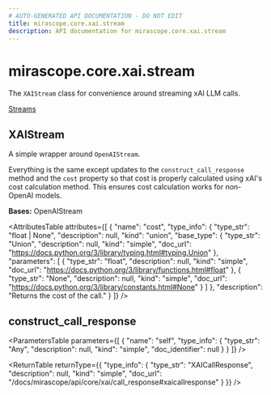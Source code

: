 ```yaml
---
# AUTO-GENERATED API DOCUMENTATION - DO NOT EDIT
title: mirascope.core.xai.stream
description: API documentation for mirascope.core.xai.stream
---
```


# mirascope.core.xai.stream

The `XAIStream` class for convenience around streaming xAI LLM calls.

<Info title="Usage">

[Streams](/docs/mirascope/learn/streams)

</Info>

## <ApiType type="Class" path="core/xai/stream" symbolName="XAIStream" /> XAIStream

A simple wrapper around `OpenAIStream`.

Everything is the same except updates to the `construct_call_response` method and
the `cost` property so that cost is properly calculated using xAI's cost
calculation method. This ensures cost calculation works for non-OpenAI models.

**Bases:** OpenAIStream

<AttributesTable
  attributes={[
  {
    "name": "cost",
    "type_info": {
      "type_str": "float | None",
      "description": null,
      "kind": "union",
      "base_type": {
        "type_str": "Union",
        "description": null,
        "kind": "simple",
        "doc_url": "https://docs.python.org/3/library/typing.html#typing.Union"
      },
      "parameters": [
        {
          "type_str": "float",
          "description": null,
          "kind": "simple",
          "doc_url": "https://docs.python.org/3/library/functions.html#float"
        },
        {
          "type_str": "None",
          "description": null,
          "kind": "simple",
          "doc_url": "https://docs.python.org/3/library/constants.html#None"
        }
      ]
    },
    "description": "Returns the cost of the call."
  }
]}
/>

## <ApiType type="Function" path="core/xai/stream" symbolName="construct_call_response" /> construct_call_response

<ParametersTable
  parameters={[
  {
    "name": "self",
    "type_info": {
      "type_str": "Any",
      "description": null,
      "kind": "simple",
      "doc_identifier": null
    }
  }
]}
/>

<ReturnTable
  returnType={{
  "type_info": {
    "type_str": "XAICallResponse",
    "description": null,
    "kind": "simple",
    "doc_url": "/docs/mirascope/api/core/xai/call_response#xaicallresponse"
  }
}}
/>



